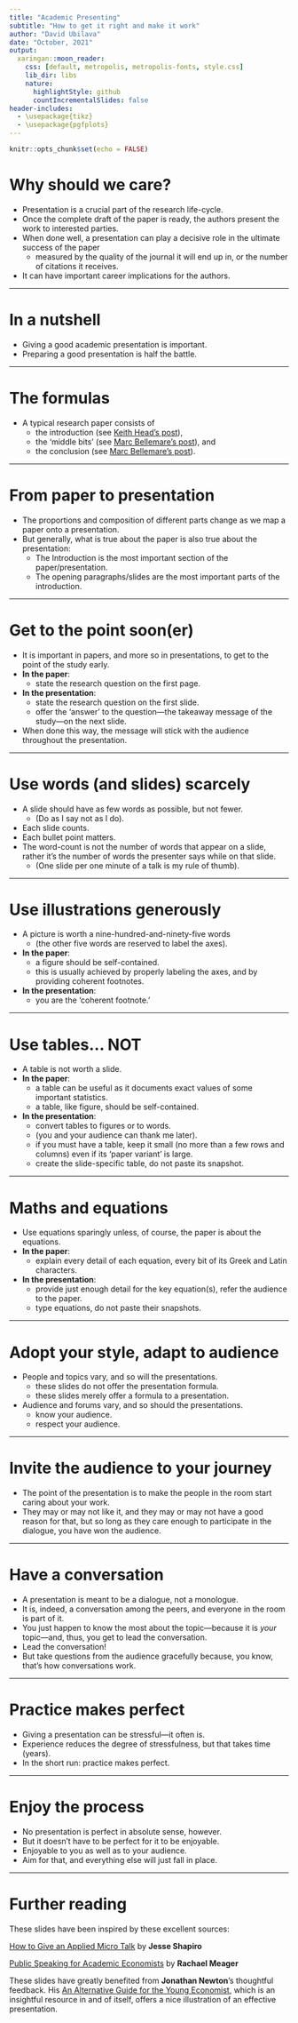 ```yaml
---
title: "Academic Presenting"
subtitle: "How to get it right and make it work"
author: "David Ubilava"
date: "October, 2021"
output:
  xaringan::moon_reader:
    css: [default, metropolis, metropolis-fonts, style.css]
    lib_dir: libs
    nature:
      highlightStyle: github
      countIncrementalSlides: false
header-includes: 
  - \usepackage{tikz}
  - \usepackage{pgfplots}
---
```



```r
knitr::opts_chunk$set(echo = FALSE)
```


# Why should we care?

- Presentation is a crucial part of the research life-cycle.
- Once the complete draft of the paper is ready, the authors present the work to interested parties.
- When done well, a presentation can play a decisive role in the ultimate success of the paper 
  * measured by the quality of the journal it will end up in, or the number of citations it receives. 
- It can have important career implications for the authors. 

---

# In a nutshell

- Giving a good academic presentation is important.
- Preparing a good presentation is half the battle.

---


# The formulas

- A typical research paper consists of 
  * the introduction (see [Keith Head's post](http://blogs.ubc.ca/khead/research/research-advice/formula)), 
  * the 'middle bits' (see [Marc Bellemare's post](https://marcfbellemare.com/wordpress/12797)), and
  * the conclusion (see [Marc Bellemare's post](https://marcfbellemare.com/wordpress/12060)). 

---


# From paper to presentation

- The proportions and composition of different parts change as we map a paper onto a presentation. 
- But generally, what is true about the paper is also true about the presentation:
  * The Introduction is the most important section of the paper/presentation.
  * The opening paragraphs/slides are the most important parts of the introduction.

---


# Get to the point soon(er)

- It is important in papers, and more so in presentations, to get to the point of the study early.
- **In the paper**:
  * state the research question on the first page.
- **In the presentation**:
  * state the research question on the first slide. 
  * offer the 'answer' to the question&mdash;the takeaway message of the study&mdash;on the next slide.
- When done this way, the message will stick with the audience throughout the presentation.

---

# Use words (and slides) scarcely

- A slide should have as few words as possible, but not fewer.
  * (Do as I say not as I do).
- Each slide counts.
- Each bullet point matters.
- The word-count is not the number of words that appear on a slide, rather it's the number of words the presenter says while on that slide.
  * (One slide per one minute of a talk is my rule of thumb).

---


# Use illustrations generously

- A picture is worth a nine-hundred-and-ninety-five words 
  * (the other five words are reserved to label the axes).
- **In the paper**:
  * a figure should be self-contained.
  * this is usually achieved by properly labeling the axes, and by providing coherent footnotes.
- **In the presentation**:
  * you are the 'coherent footnote.'

---


# Use tables... NOT

- A table is not worth a slide. 
- **In the paper**:
  * a table can be useful as it documents exact values of some important statistics.
  * a table, like figure, should be self-contained.
- **In the presentation**:
  * convert tables to figures or to words. 
  * (you and your audience can thank me later).
  * if you must have a table, keep it small (no more than a few rows and columns) even if its 'paper variant' is large.
  * create the slide-specific table, do not paste its snapshot.

---


# Maths and equations

- Use equations sparingly unless, of course, the paper is about the equations.
- **In the paper**:
  * explain every detail of each equation, every bit of its Greek and Latin characters.
- **In the presentation**:
  * provide just enough detail for the key equation(s), refer the audience to the paper.
  * type equations, do not paste their snapshots.

---


# Adopt your style, adapt to audience

- People and topics vary, and so will the presentations.
  * these slides do not offer the presentation formula.
  * these slides merely offer a formula to a presentation.
- Audience and forums vary, and so should the presentations.
  * know your audience.
  * respect your audience.

---


# Invite the audience to your journey

- The point of the presentation is to make the people in the room start caring about your work.
- They may or may not like it, and they may or may not have a good reason for that, but so long as they care enough to participate in the dialogue, you have won the audience.

---


# Have a conversation

- A presentation is meant to be a dialogue, not a monologue. 
- It is, indeed, a conversation among the peers, and everyone in the room is part of it.
- You just happen to know the most about the topic&mdash;because it is *your* topic&mdash;and, thus, you get to lead the conversation.
- Lead the conversation!
- But take questions from the audience gracefully because, you know, that's how conversations work.

---


# Practice makes perfect

- Giving a presentation can be stressful&mdash;it often is.
- Experience reduces the degree of stressfulness, but that takes time (years).
- In the short run: practice makes perfect.

---


# Enjoy the process

- No presentation is perfect in absolute sense, however.
- But it doesn't have to be perfect for it to be enjoyable.
- Enjoyable to you as well as to your audience.
- Aim for that, and everything else will just fall in place.

---



# Further reading

These slides have been inspired by these excellent sources:

[How to Give an Applied Micro Talk](https://www.brown.edu/Research/Shapiro/pdfs/applied_micro_slides.pdf) by **Jesse Shapiro**

[Public Speaking for Academic Economists](https://mfr.osf.io/render?url=https%3A%2F%2Fosf.io%2Fd8wm9%2Fdownload) by **Rachael Meager**

These slides have greatly benefited from **Jonathan Newton**'s thoughtful feedback. His [An Alternative Guide for the Young Economist](https://jonathannewton.net/wp-content/uploads/An%20alternative%20guide%20for%20the%20young%20economist.pdf), which is an insightful resource in and of itself, offers a nice illustration of an effective presentation.

